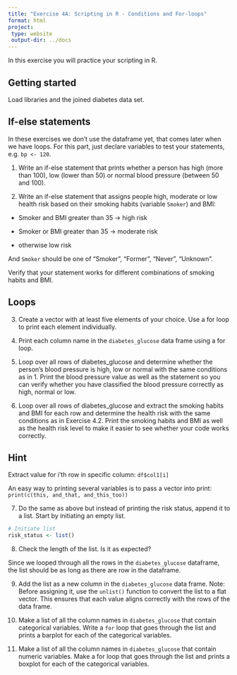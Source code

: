 ```yaml
---
title: "Exercise 4A: Scripting in R - Conditions and For-loops"
format: html
project:
 type: website
 output-dir: ../docs
---
```


In this exercise you will practice your scripting in R.

## Getting started

Load libraries and the joined diabetes data set.

## If-else statements

In these exercises we don't use the dataframe yet, that comes later when we have loops. For this part, just declare variables to test your statements, e.g. `bp <- 120`.

1.  Write an if-else statement that prints whether a person has high (more than 100), low (lower than 50) or normal blood pressure (between 50 and 100).

2.  Write an if-else statement that assigns people high, moderate or low health risk based on their smoking habits (variable `Smoker`) and BMI:

-   Smoker and BMI greater than 35 -\> high risk

-   Smoker or BMI greater than 35 -\> moderate risk

-   otherwise low risk

And `Smoker` should be one of "Smoker", "Former", "Never", "Unknown".

Verify that your statement works for different combinations of smoking habits and BMI.

## Loops

3.  Create a vector with at least five elements of your choice. Use a for loop to print each element individually.

4.  Print each column name in the `diabetes_glucose` data frame using a for loop.

5.  Loop over all rows of diabetes_glucose and determine whether the person's blood pressure is high, low or normal with the same conditions as in 1. Print the blood pressure value as well as the statement so you can verify whether you have classified the blood pressure correctly as high, normal or low. 

6.  Loop over all rows of diabetes_glucose and extract the smoking habits and BMI for each row and determine the health risk with the same conditions as in Exercise 4.2. Print the smoking habits and BMI as well as the health risk level to make it easier to see whether your code works correctly.

::: {.callout-tip collapse="true"}
## Hint

Extract value for i'th row in specific column: `df$col1[i]`

An easy way to printing several variables is to pass a vector into print: `print(c(this, and_that, and_this_too))`
:::

7.  Do the same as above but instead of printing the risk status, append it to a list. Start by initiating an empty list.

```r
# Initiate list
risk_status <- list()
```

8.  Check the length of the list. Is it as expected?

Since we looped through all the rows in the `diabetes_glucose` dataframe, the list should be as long as there are row in the dataframe.

9.  Add the list as a new column in the `diabetes_glucose` data frame. Note: Before assigning it, use the `unlist()` function to convert the list to a flat vector. This ensures that each value aligns correctly with the rows of the data frame.

10. Make a list of all the column names in `diabetes_glucose` that contain categorical variables. Write a `for` loop that goes through the list and prints a barplot for each of the categorical variables.

11. Make a list of all the column names in `diabetes_glucose` that contain numeric variables. Make a for loop that goes through the list and prints a boxplot for each of the categorical variables.
